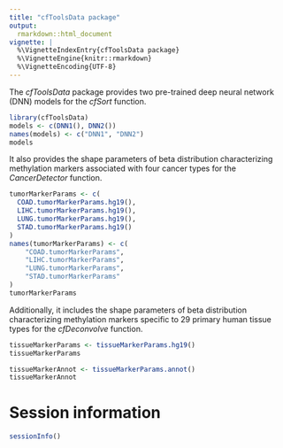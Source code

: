 ```yaml
---
title: "cfToolsData package"
output:
  rmarkdown::html_document
vignette: |
  %\VignetteIndexEntry{cfToolsData package}
  %\VignetteEngine{knitr::rmarkdown}
  %\VignetteEncoding{UTF-8}
---
```


The *cfToolsData* package provides two pre-trained deep neural network (DNN) 
models for the *cfSort* function.

```r
library(cfToolsData)
models <- c(DNN1(), DNN2())
names(models) <- c("DNN1", "DNN2")
models
```

It also provides the shape parameters of beta distribution characterizing 
methylation markers associated with four cancer types for the *CancerDetector* 
function.

```r
tumorMarkerParams <- c(
  COAD.tumorMarkerParams.hg19(),
  LIHC.tumorMarkerParams.hg19(),
  LUNG.tumorMarkerParams.hg19(),
  STAD.tumorMarkerParams.hg19()
)
names(tumorMarkerParams) <- c(
    "COAD.tumorMarkerParams",
    "LIHC.tumorMarkerParams",
    "LUNG.tumorMarkerParams",
    "STAD.tumorMarkerParams"
)
tumorMarkerParams
```

Additionally, it includes the shape parameters of beta distribution 
characterizing methylation markers specific to 29 primary human tissue types 
for the *cfDeconvolve* function.

```r
tissueMarkerParams <- tissueMarkerParams.hg19()
tissueMarkerParams

tissueMarkerAnnot <- tissueMarkerParams.annot()
tissueMarkerAnnot
```

# Session information

```r
sessionInfo()
```
